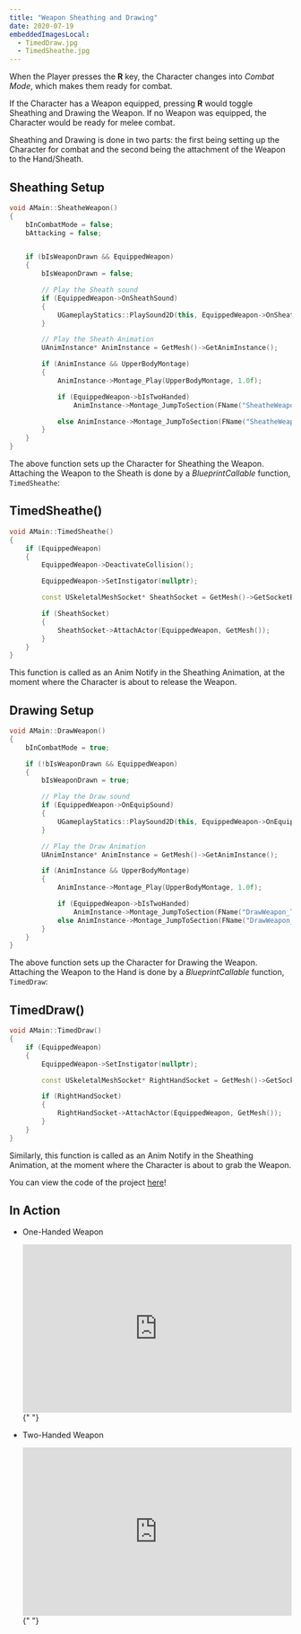 ---
title: "Weapon Sheathing and Drawing"
date: 2020-07-19
embeddedImagesLocal:
  - TimedDraw.jpg
  - TimedSheathe.jpg
---


When the Player presses the **R** key, the Character changes into _Combat Mode_, which makes them ready for combat.

If the Character has a Weapon equipped, pressing **R** would toggle Sheathing and Drawing the Weapon.
If no Weapon was equipped, the Character would be ready for melee combat.

Sheathing and Drawing is done in two parts: the first being setting up the Character for combat and the second
being the attachment of the Weapon to the Hand/Sheath.

## Sheathing Setup

```cpp
void AMain::SheatheWeapon()
{
	bInCombatMode = false;
	bAttacking = false;


	if (bIsWeaponDrawn && EquippedWeapon)
	{
		bIsWeaponDrawn = false;

		// Play the Sheath sound
		if (EquippedWeapon->OnSheathSound)
		{
			UGameplayStatics::PlaySound2D(this, EquippedWeapon->OnSheathSound);
		}

		// Play the Sheath Animation
		UAnimInstance* AnimInstance = GetMesh()->GetAnimInstance();

		if (AnimInstance && UpperBodyMontage)
		{
			AnimInstance->Montage_Play(UpperBodyMontage, 1.0f);

			if (EquippedWeapon->bIsTwoHanded)
				AnimInstance->Montage_JumpToSection(FName("SheatheWeapon_TwoHanded"), UpperBodyMontage);

			else AnimInstance->Montage_JumpToSection(FName("SheatheWeapon_OneHanded"), UpperBodyMontage);
		}
	}
}
```

The above function sets up the Character for Sheathing the Weapon. Attaching the Weapon to the Sheath is done
by a _BlueprintCallable_ function, `TimedSheathe`:

## TimedSheathe()

```cpp
void AMain::TimedSheathe()
{
	if (EquippedWeapon)
	{
		EquippedWeapon->DeactivateCollision();

		EquippedWeapon->SetInstigator(nullptr);

		const USkeletalMeshSocket* SheathSocket = GetMesh()->GetSocketByName(EquippedWeapon->SheathSocketName);

		if (SheathSocket)
		{
			SheathSocket->AttachActor(EquippedWeapon, GetMesh());
		}
	}
}
```

This function is called as an Anim Notify in the Sheathing Animation, at the moment where the Character is about to release the Weapon.

<GatsbyImage alt="TimedSheathe.jpg" image={getImage(props.localImages[1])} />

## Drawing Setup

```cpp
void AMain::DrawWeapon()
{
	bInCombatMode = true;

	if (!bIsWeaponDrawn && EquippedWeapon)
	{
		bIsWeaponDrawn = true;

		// Play the Draw sound
		if (EquippedWeapon->OnEquipSound)
		{
			UGameplayStatics::PlaySound2D(this, EquippedWeapon->OnEquipSound);
		}

		// Play the Draw Animation
		UAnimInstance* AnimInstance = GetMesh()->GetAnimInstance();

		if (AnimInstance && UpperBodyMontage)
		{
			AnimInstance->Montage_Play(UpperBodyMontage, 1.0f);

			if (EquippedWeapon->bIsTwoHanded)
				AnimInstance->Montage_JumpToSection(FName("DrawWeapon_TwoHanded"), UpperBodyMontage);
			else AnimInstance->Montage_JumpToSection(FName("DrawWeapon_OneHanded"), UpperBodyMontage);
		}
	}
}
```

The above function sets up the Character for Drawing the Weapon. Attaching the Weapon to the Hand is done
by a _BlueprintCallable_ function, `TimedDraw`:

## TimedDraw()

```cpp
void AMain::TimedDraw()
{
	if (EquippedWeapon)
	{
		EquippedWeapon->SetInstigator(nullptr);

		const USkeletalMeshSocket* RightHandSocket = GetMesh()->GetSocketByName(EquippedWeapon->HandSocketName);

		if (RightHandSocket)
		{
			RightHandSocket->AttachActor(EquippedWeapon, GetMesh());
		}
	}
}
```

Similarly, this function is called as an Anim Notify in the Sheathing Animation, at the moment where the Character is about to grab the Weapon.

<GatsbyImage alt="TimedDraw.jpg" image={getImage(props.localImages[0])} />

You can view the code of the project [here](https://github.com/1Gokul/MedievalCombatProject)!

## In Action

- One-Handed Weapon

  <iframe
    src="https://www.youtube.com/embed/U46rnurwsqs"
    width="100%"
    height="300px"
    frameborder="0"
  >
    {" "}
  </iframe>{" "}

- Two-Handed Weapon
  <iframe
    src="https://www.youtube.com/embed/Yf2b-jehppk"
    width="100%"
    height="300px"
    frameborder="0"
  >
    {" "}
  </iframe>{" "}

